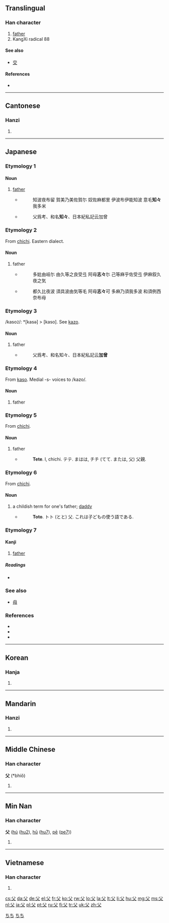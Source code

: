 {{also|乂}}
==Translingual==
{{stroke order|type=animate}}

===Han character===
{{Han char|rn=88|rad=父|as=00|sn=4|four=8040<sub>0</sub>|canj=金大 (CK)}}

# [[father]]
# KangXi radical 88

====See also====
* [[交]] <!-- unrelated, but graphically similar -->

====References====
* {{Han ref|kx=0690.010|dkj=19721|dj=1103.010|hdz=32039.010|uh=7236|ud=29238|bh=A4F7|bd=42231}}

----

==Cantonese==

===Hanzi===
{{yue-hanzi|jyut=|y=fu6}}

# {{defn|Cantonese|sort=父00}}

----

==Japanese==

===Etymology 1===

====Noun====
{{ja-noun|k|hira=ちち|rom=chichi}}

# [[father]]
#* {{RQ:Man'yōshū|20|4402}}
#*: 知波夜布留 賀美乃美佐賀尓 奴佐麻都里 伊波布伊能知波 意毛'''知々'''我多米
#* {{RQ:Wamyō Ruijushō|1|115}}
#*: 父爲考、和名'''知々'''、日本紀私記云加曾

===Etymology 2===

From [[父|chichi]]. Eastern dialect.

====Noun====
{{ja-noun|k|hira=しし|rom=shishi}}

# father
#* {{RQ:Man'yōshū|20|4376}}
#*: 多妣由岐尓 由久等之良受弖 阿母'''志々'''尓 己等麻乎佐受弖 伊麻叙久夜之気
#* {{RQ:Man'yōshū|20|4378}}
#*: 都久比夜波 須具波由気等毛 阿母'''志々'''可 多麻乃須我多波 和須例西奈布母

===Etymology 3===

/kaso<small>2</small>/: *[kasə] > [kaso]. See [[父|kazo]].

====Noun====
{{ja-noun|k|hira=かそ|rom=kaso}}

# father
#* {{RQ:Wamyō Ruijushō|1|115}}
#*: 父爲考、和名知々、日本紀私記云'''加曾'''

===Etymology 4===

From [[父|kaso]]. Medial -s- voices to /kazo/.

====Noun====
{{ja-noun|k|hira=かぞ|rom=kazo}}

# father

===Etymology 5===

From [[父|chichi]].

====Noun====
{{ja-noun|k|hira=てて|rom=tete}}

# father
#* {{RQ:Nippo Jisho|649}}
#*: '''Tete'''. l, chichi. テテ. まはは, チチ (てて. または, 父) 父親.

===Etymology 6===

From [[父|chichi]].

====Noun====
{{ja-noun|k|hira=とと|rom=toto}}

# a childish term for one's father; [[daddy]]
#* {{RQ:Nippo Jisho|670}}
#*: '''Toto'''. トト (とと) 父. これは子どもの使う語である.

===Etymology 7===

====Kanji====
{{ja-kanji|grade=2|rs=父00}}

# [[father]]

=====Readings=====
* {{ja-readings|on=[[ふ]] (fu), [[ほ]] (ho)|kun=[[ちち]] (chichi)}}

===See also===
* [[母]]

===References===
* {{R:Nippo Jisho}}
* {{R:Wamyō Ruijushō}}
* {{R:Man'yōshū 4}}

[[Category:1000 Japanese basic words|ちち]]
[[Category:ja:Family|ちち]]

----

==Korean==

===Hanja===
{{ko-hanja|hangeul=[[부]], [[보]]|rv=bu, bo|mr=pu, po|y=pu, po|eumhun=[[아비]], [[자]]|ehrv=abi, ja|ehmr=abi, cha|ehy=api, ca}}

# {{defn|Korean|sort=父00}}

----

==Mandarin==

===Hanzi===
{{cmn-hanzi|pin=[[fù]] ([[fu4]])|wg=fu<sup>4</sup>}}

# {{defn|Mandarin|sort=父00}}

----

==Middle Chinese==

===Han character===
'''父''' (*bhiǒ)<!--note: asterisk indicates that this character appears more than four times in the Tang Dynasty corpus of literature-->

# {{defn|Middle Chinese|sort=父00}}

----

==Min Nan==

===Han character===
'''父''' ([[hú]] ([[hu2]]), [[hū]] ([[hu7]]), [[pē]] ([[pe7]]))

# {{defn|Min Nan}}

----

==Vietnamese==

===Han character===
{{vi-hantu|[[phụ]]|rs=父00}}

# {{defn|Vietnamese|sort=父00}}

[[cs:父]]
[[da:父]]
[[de:父]]
[[el:父]]
[[fr:父]]
[[ko:父]]
[[rw:父]]
[[lo:父]]
[[la:父]]
[[lt:父]]
[[li:父]]
[[hu:父]]
[[mg:父]]
[[ms:父]]
[[nl:父]]
[[ja:父]]
[[pl:父]]
[[pt:父]]
[[ru:父]]
[[fi:父]]
[[tr:父]]
[[uk:父]]
[[zh:父]]
